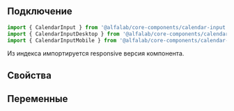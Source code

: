 
## Подключение

```jsx
import { CalendarInput } from '@alfalab/core-components/calendar-input';
import { CalendarInputDesktop } from '@alfalab/core-components/calendar-input/desktop';
import { CalendarInputMobile } from '@alfalab/core-components/calendar-input/mobile';
```

Из индекса импортируется responsive версия компонента.

## Свойства

<ArgsTable of={CalendarInputTS} />

## Переменные

<CssVars css={styles} />
